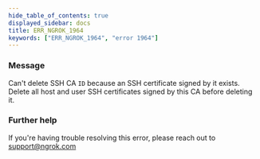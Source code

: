 ```yaml
---
hide_table_of_contents: true
displayed_sidebar: docs
title: ERR_NGROK_1964
keywords: ["ERR_NGROK_1964", "error 1964"]
---
```


### Message

Can't delete SSH CA `ID` because an SSH certificate signed by it exists. Delete all host and user SSH certificates signed by this CA before deleting it.

### Further help

If you're having trouble resolving this error, please reach out to [support@ngrok.com](mailto:support@ngrok.com?subject=Help%20with%20ERR_NGROK_1964)
